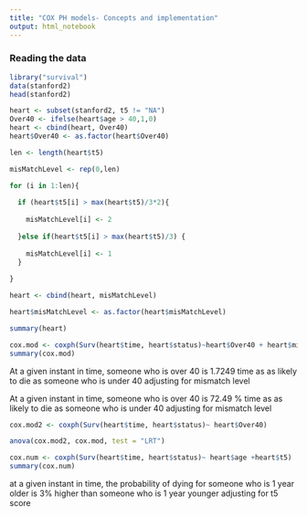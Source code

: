 ```yaml
---
title: "COX PH models- Concepts and implementation"
output: html_notebook
---
```




### Reading the data


```r
library("survival")
data(stanford2)
head(stanford2)

```


```r

heart <- subset(stanford2, t5 != "NA")
Over40 <- ifelse(heart$age > 40,1,0)
heart <- cbind(heart, Over40)
heart$Over40 <- as.factor(heart$Over40)

```


```r
len <- length(heart$t5)

misMatchLevel <- rep(0,len)

for (i in 1:len){
  
  if (heart$t5[i] > max(heart$t5)/3*2){
    
    misMatchLevel[i] <- 2
    
  }else if(heart$t5[i] > max(heart$t5)/3) {
    
    misMatchLevel[i] <- 1
  }
  
}

heart <- cbind(heart, misMatchLevel)

heart$misMatchLevel <- as.factor(heart$misMatchLevel)

```


```r
summary(heart)
```
```r


cox.mod <- coxph(Surv(heart$time, heart$status)~heart$Over40 + heart$misMatchLevel)
summary(cox.mod)
```
At a given instant in time, someone who is over 40 is 1.7249 time as as likely to die as someone who is under 40 adjusting for mismatch level


At a given instant in time, someone who is over 40 is 72.49 % time as as likely to die as someone who is under 40 adjusting for mismatch level

```r
cox.mod2 <- coxph(Surv(heart$time, heart$status)~ heart$Over40)
```


```r
anova(cox.mod2, cox.mod, test = "LRT")
```
```r
cox.num <- coxph(Surv(heart$time, heart$status)~ heart$age +heart$t5)
summary(cox.num)
```
at a given instant in time, the probability of dying for someone who is 1 year older is 3% higher than someone who is 1 year younger adjusting for t5 score
